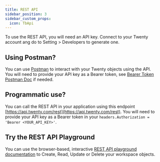 ```yaml
---
title: REST API
sidebar_position: 3
sidebar_custom_props:
  icon: TbApi
---
```


To use the REST API, you will need an API key.
Connect to your Twenty account ang do to Setting > Developers to generate one.

## Using Postman?

You can use [Postman](https://www.postman.com/) to interact with your Twenty objects using the API.
You will need to provide your API key as a Bearer token,
see [Bearer Token Postman Doc](https://learning.postman.com/docs/sending-requests/authorization/authorization-types/#bearer-token)
if needed.

## Programmatic use?

You can call the REST API in your application using this endpoint
[https://api.twenty.com/rest](https://api.twenty.com/rest).
You will need to provide your API key as a Bearer token in
your `headers.Authorization = 'Bearer <YOUR_API_KEY>'`.

## Try the REST API Playground

You can use the browser-based, interactive
[REST API playground documentation](https://docs.twenty.com/rest-api)
to Create, Read, Update or Delete your workspace objects.
